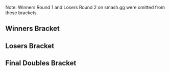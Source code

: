 {{tabs static
|name1=Overview
|link1=Mayhem January 2016
|name2=Singles Bracket
|link2=Mayhem January 2016/Singles Bracket
|name3=Doubles Bracket
|link3=Mayhem January 2016/Doubles Bracket
|This=3
}}
Note: Winners Round 1 and Losers Round 2 on smash.gg were omitted from these brackets.
==Winners Bracket==
{{32DEDoublesWBracketA
|column-width=175
|r1m1t1p1=Reno |r1m1t1p1flag=us
|r1m1t1p2=Lucky |r1m1t1p2flag=us |r1m1t1score=2
|r1m1t2p1=FiftyShadez |r1m1t2p1flag=us
|r1m1t2p2=Chives |r1m1t2p2flag=us |r1m1t2score=0
|r1m1win=1

|r1m2t1p1=ARMY |r1m2t1p1flag=us
|r1m2t1p2=Bottle Opener Guy |r1m2t1p2flag=us |r1m2t1score=2
|r1m2t2p1=Juankis |r1m2t2p1flag=us
|r1m2t2p2=Senpapi |r1m2t2p2flag=us |r1m2t2score=0
|r1m2win=1

|r1m3t1p1=Manatee |r1m3t1p1flag=us
|r1m3t1p2=Peligro |r1m3t1p2flag=us |r1m3t1score=2
|r1m3t2p1=StoozyFloozy |r1m3t2p1flag=us
|r1m3t2p2=L33thal |r1m3t2p2flag=us |r1m3t2score=0
|r1m3win=1

|r1m4t1p1=LuigiKid |r1m4t1p1flag=us
|r1m4t1p2=BlazeMasterLamar |r1m4t1p2flag=us |r1m4t1score=0
|r1m4t2p1=myfishcantswim |r1m4t2p1flag=us
|r1m4t2p2=Kony |r1m4t2p2flag=us |r1m4t2score=2
|r1m4win=2

|r1m5t1p1=MacD |r1m5t1p1flag=us
|r1m5t1p2=PsychoMidget |r1m5t1p2flag=us |r1m5t1score=2
|r1m5t2p1=Lombax999 |r1m5t2p1flag=us
|r1m5t2p2=The Helix King |r1m5t2p2flag=us |r1m5t2score=0
|r1m5win=1

|r1m6t1p1=Strain |r1m6t1p1flag=us
|r1m6t1p2=Matticus |r1m6t1p2flag=us |r1m6t1score={{win}}
|r1m6t2p1=CyberPizza |r1m6t2p1flag=us
|r1m6t2p2=OP |r1m6t2p2flag=us |r1m6t2score=
|r1m6win=1

|r1m7t1p1=HugS |r1m7t1p1flag=us
|r1m7t1p2=MikeHaze |r1m7t1p2flag=us |r1m7t1score=2
|r1m7t2p1=Young Money Halloween |r1m7t2p1flag=us
|r1m7t2p2=Dandy |r1m7t2p2flag=us |r1m7t2score=0
|r1m7win=1

|r1m8t1p1=Kitsune91 |r1m8t1p1flag=us
|r1m8t1p2=Sparky |r1m8t1p2flag=us |r1m8t1score=2
|r1m8t2p1=Kris with a K |r1m8t2p1flag=us
|r1m8t2p2=Skidmark |r1m8t2p2flag=us |r1m8t2score=0
|r1m8win=1

|r1m9t1p1=Kira |r1m9t1p1flag=us
|r1m9t1p2=CDK |r1m9t1p2flag=us |r1m9t1score=2
|r1m9t2p1=topkek |r1m9t2p1flag=us
|r1m9t2p2=Xan |r1m9t2p2flag=us |r1m9t2score=0
|r1m9win=1

|r1m10t1p1=Skeeter |r1m10t1p1flag=us
|r1m10t1p2=Krusty Kurt |r1m10t1p2flag=us |r1m10t1score=2
|r1m10t2p1=Baja |r1m10t2p1flag=us
|r1m10t2p2=Official Slime |r1m10t2p2flag=us |r1m10t2score=1
|r1m10win=1

|r1m11t1p1=OkamiBW |r1m11t1p1flag=us
|r1m11t1p2=Kopaka |r1m11t1p2flag=us |r1m11t1score=2
|r1m11t2p1=Rex |r1m11t2p1flag=us
|r1m11t2p2=JET |r1m11t2p2flag=us |r1m11t2score=0
|r1m11win=1

|r1m12t1p1=Tonkatsu |r1m12t1p1flag=us
|r1m12t1p2=Zeo |r1m12t1p2flag=us |r1m12t1score=2
|r1m12t2p1=Hengod |r1m12t2p1flag=us
|r1m12t2p2=Kano |r1m12t2p2flag=us |r1m12t2score=0
|r1m12win=1

|r1m13t1p1=SUNG475 |r1m13t1p1flag=us
|r1m13t1p2=Westballz |r1m13t1p2flag=us |r1m13t1score={{win}}
|r1m13t2p1=PineSor |r1m13t2p1flag=us
|r1m13t2p2=Spicy Thumbs |r1m13t2p2flag=us |r1m13t2score=
|r1m13win=1

|r1m14t1p1=P.Body |r1m14t1p1flag=us
|r1m14t1p2=Neeco |r1m14t1p2flag=us |r1m14t1score={{win}}
|r1m14t2p1=Wuggy |r1m14t2p1flag=us
|r1m14t2p2=adargu |r1m14t2p2flag=us |r1m14t2score=
|r1m14win=1

|r1m15t1p1=Tope |r1m15t1p1flag=us
|r1m15t1p2=EastCoastJeff |r1m15t1p2flag=us |r1m15t1score=2
|r1m15t2p1=NUT |r1m15t2p1flag=us
|r1m15t2p2=Vavez |r1m15t2p2flag=us |r1m15t2score=0
|r1m15win=1

|r1m16t1p1=Hulka |r1m16t1p1flag=us
|r1m16t1p2=Kanti |r1m16t1p2flag=us |r1m16t1score=2
|r1m16t2p1=Motoko |r1m16t2p1flag=us
|r1m16t2p2=Eloy |r1m16t2p2flag=us |r1m16t2score=1
|r1m16win=1

|r2m1t1p1=Reno |r2m1t1p1flag=us
|r2m1t1p2=Lucky |r2m1t1p2flag=us |r2m1t1score=2
|r2m1t2p1=ARMY |r2m1t2p1flag=us
|r2m1t2p2=Bottle Opener Guy |r2m1t2p2flag=us |r2m1t2score=0
|r2m1win=1

|r2m2t1p1=Manatee |r2m2t1p1flag=us
|r2m2t1p2=Peligro |r2m2t1p2flag=us |r2m2t1score=2
|r2m2t2p1=myfishcantswim |r2m2t2p1flag=us
|r2m2t2p2=Kony |r2m2t2p2flag=us |r2m2t2score=1
|r2m2win=1

|r2m3t1p1=MacD |r2m3t1p1flag=us
|r2m3t1p2=PsychoMidget |r2m3t1p2flag=us |r2m3t1score=2
|r2m3t2p1=Strain |r2m3t2p1flag=us
|r2m3t2p2=Matticus |r2m3t2p2flag=us |r2m3t2score=0
|r2m3win=1

|r2m4t1p1=HugS |r2m4t1p1flag=us
|r2m4t1p2=MikeHaze |r2m4t1p2flag=us |r2m4t1score=2
|r2m4t2p1=Kitsune91 |r2m4t2p1flag=us
|r2m4t2p2=Sparky |r2m4t2p2flag=us |r2m4t2score=0
|r2m4win=1

|r2m5t1p1=Kira |r2m5t1p1flag=us
|r2m5t1p2=CDK |r2m5t1p2flag=us |r2m5t1score=2
|r2m5t2p1=Skeeter |r2m5t2p1flag=us
|r2m5t2p2=Krusty Kurt |r2m5t2p2flag=us |r2m5t2score=0
|r2m5win=1

|r2m6t1p1=OkamiBW |r2m6t1p1flag=us
|r2m6t1p2=Kopaka |r2m6t1p2flag=us |r2m6t1score=2
|r2m6t2p1=Tonkatsu |r2m6t2p1flag=us
|r2m6t2p2=Zeo |r2m6t2p2flag=us |r2m6t2score=0
|r2m6win=1

|r2m7t1p1=SUNG475 |r2m7t1p1flag=us
|r2m7t1p2=Westballz |r2m7t1p2flag=us |r2m7t1score=2
|r2m7t2p1=P.Body |r2m7t2p1flag=us
|r2m7t2p2=Neeco |r2m7t2p2flag=us |r2m7t2score=1
|r2m7win=1

|r2m8t1p1=Tope |r2m8t1p1flag=us
|r2m8t1p2=EastCoastJeff |r2m8t1p2flag=us |r2m8t1score=2
|r2m8t2p1=Hulka |r2m8t2p1flag=us
|r2m8t2p2=Kanti |r2m8t2p2flag=us |r2m8t2score=1
|r2m8win=1

|r3m1t1p1=Reno |r3m1t1p1flag=us
|r3m1t1p2=Lucky |r3m1t1p2flag=us |r3m1t1score=2
|r3m1t2p1=Manatee |r3m1t2p1flag=us
|r3m1t2p2=Peligro |r3m1t2p2flag=us |r3m1t2score=0
|r3m1win=1

|r3m2t1p1=MacD |r3m2t1p1flag=us
|r3m2t1p2=PsychoMidget |r3m2t1p2flag=us |r3m2t1score=2
|r3m2t2p1=HugS |r3m2t2p1flag=us
|r3m2t2p2=MikeHaze |r3m2t2p2flag=us |r3m2t2score=1
|r3m2win=1

|r3m3t1p1=Kira |r3m3t1p1flag=us
|r3m3t1p2=CDK |r3m3t1p2flag=us |r3m3t1score=2
|r3m3t2p1=OkamiBW |r3m3t2p1flag=us
|r3m3t2p2=Kopaka |r3m3t2p2flag=us |r3m3t2score=0
|r3m3win=1

|r3m4t1p1=SUNG475 |r3m4t1p1flag=us
|r3m4t1p2=Westballz |r3m4t1p2flag=us |r3m4t1score=0
|r3m4t2p1=Tope |r3m4t2p1flag=us
|r3m4t2p2=EastCoastJeff |r3m4t2p2flag=us |r3m4t2score=2
|r3m4win=2

|r4m1t1p1=Reno |r4m1t1p1flag=us
|r4m1t1p2=Lucky |r4m1t1p2flag=us |r4m1t1score=3
|r4m1t2p1=MacD |r4m1t2p1flag=us
|r4m1t2p2=PsychoMidget |r4m1t2p2flag=us |r4m1t2score=0
|r4m1win=1

|r4m2t1p1=Kira |r4m2t1p1flag=us
|r4m2t1p2=CDK |r4m2t1p2flag=us |r4m2t1score=3
|r4m2t2p1=Tope |r4m2t2p1flag=us
|r4m2t2p2=EastCoastJeff |r4m2t2p2flag=us |r4m2t2score=1
|r4m2win=1
}}

==Losers Bracket==
{{32DEDoublesLBracketA
|column-width=165
|l1m1t1p1=Motoko |l1m1t1p1flag=us
|l1m1t1p2=Eloy |l1m1t1p2flag=us |l1m1t1score={{win}}
|l1m1t2p1=NUT |l1m1t2p1flag=us
|l1m1t2p2=Vavez |l1m1t2p2flag=us |l1m1t2score=
|l1m1win=1

|l1m2t1p1=Wuggy |l1m2t1p1flag=us
|l1m2t1p2=adargu |l1m2t1p2flag=us |l1m2t1score=0
|l1m2t2p1=PineSor |l1m2t2p1flag=us
|l1m2t2p2=Spicy Thumbs |l1m2t2p2flag=us |l1m2t2score=2
|l1m2win=2

|l1m3t1p1=Hengod |l1m3t1p1flag=us
|l1m3t1p2=Kano |l1m3t1p2flag=us |l1m3t1score=1
|l1m3t2p1=Rex |l1m3t2p1flag=us
|l1m3t2p2=JET |l1m3t2p2flag=us |l1m3t2score=2
|l1m3win=2

|l1m4t1p1=Baja |l1m4t1p1flag=us
|l1m4t1p2=Official Slime |l1m4t1p2flag=us |l1m4t1score=0
|l1m4t2p1=topkek |l1m4t2p1flag=us
|l1m4t2p2=Xan |l1m4t2p2flag=us |l1m4t2score=2
|l1m4win=2

|l1m5t1p1=Kris with a K |l1m5t1p1flag=us
|l1m5t1p2=Skidmark |l1m5t1p2flag=us |l1m5t1score=2
|l1m5t2p1=Young Money Halloween |l1m5t2p1flag=us
|l1m5t2p2=Dandy |l1m5t2p2flag=us |l1m5t2score=1
|l1m5win=1

|l1m6t1p1=CyberPizza |l1m6t1p1flag=us
|l1m6t1p2=OP |l1m6t1p2flag=us |l1m6t1score=2
|l1m6t2p1=Lombax999 |l1m6t2p1flag=us
|l1m6t2p2=The Helix King |l1m6t2p2flag=us |l1m6t2score=1
|l1m6win=1

|l1m7t1p1=LuigiKid |l1m7t1p1flag=us
|l1m7t1p2=BlazeMasterLamar |l1m7t1p2flag=us |l1m7t1score=2
|l1m7t2p1=StoozyFloozy |l1m7t2p1flag=us
|l1m7t2p2=L33thal |l1m7t2p2flag=us |l1m7t2score=0
|l1m7win=1

|l1m8t1p1=Juankis |l1m8t1p1flag=us
|l1m8t1p2=Senpapi |l1m8t1p2flag=us |l1m8t1score=
|l1m8t2p1=FiftyShadez |l1m8t2p1flag=us
|l1m8t2p2=Chives |l1m8t2p2flag=us |l1m8t2score={{win}}
|l1m8win=2

|l2m1t1p1=Kitsune91 |l2m1t1p1flag=us
|l2m1t1p2=Sparky |l2m1t1p2flag=us |l2m1t1score=0
|l2m1t2p1=Motoko |l2m1t2p1flag=us
|l2m1t2p2=Eloy |l2m1t2p2flag=us |l2m1t2score=2
|l2m1win=2

|l2m2t1p1=Strain |l2m2t1p1flag=us
|l2m2t1p2=Matticus |l2m2t1p2flag=us |l2m2t1score=1
|l2m2t2p1=PineSor |l2m2t2p1flag=us
|l2m2t2p2=Spicy Thumbs |l2m2t2p2flag=us |l2m2t2score=2
|l2m2win=2

|l2m3t1p1=myfishcantswim |l2m3t1p1flag=us
|l2m3t1p2=Kony |l2m3t1p2flag=us |l2m3t1score=2
|l2m3t2p1=Rex |l2m3t2p1flag=us
|l2m3t2p2=JET |l2m3t2p2flag=us |l2m3t2score=0
|l2m3win=1

|l2m4t1p1=ARMY |l2m4t1p1flag=us
|l2m4t1p2=Bottle Opener Guy |l2m4t1p2flag=us |l2m4t1score=2
|l2m4t2p1=topkek |l2m4t2p1flag=us
|l2m4t2p2=Xan |l2m4t2p2flag=us |l2m4t2score=0
|l2m4win=1

|l2m5t1p1=Hulka |l2m5t1p1flag=us
|l2m5t1p2=Kanti |l2m5t1p2flag=us |l2m5t1score=2
|l2m5t2p1=Kris with a K |l2m5t2p1flag=us
|l2m5t2p2=Skidmark |l2m5t2p2flag=us |l2m5t2score=0
|l2m5win=1

|l2m6t1p1=P.Body |l2m6t1p1flag=us
|l2m6t1p2=Neeco |l2m6t1p2flag=us |l2m6t1score=2
|l2m6t2p1=CyberPizza |l2m6t2p1flag=us
|l2m6t2p2=OP |l2m6t2p2flag=us |l2m6t2score=0
|l2m6win=1

|l2m7t1p1=Tonkatsu |l2m7t1p1flag=us
|l2m7t1p2=Zeo |l2m7t1p2flag=us |l2m7t1score=2
|l2m7t2p1=LuigiKid |l2m7t2p1flag=us
|l2m7t2p2=BlazeMasterLamar |l2m7t2p2flag=us |l2m7t2score=1
|l2m7win=1

|l2m8t1p1=Skeeter |l2m8t1p1flag=us
|l2m8t1p2=Krusty Kurt |l2m8t1p2flag=us |l2m8t1score=2
|l2m8t2p1=FiftyShadez |l2m8t2p1flag=us
|l2m8t2p2=Chives |l2m8t2p2flag=us |l2m8t2score=1
|l2m8win=1

|l3m1t1p1=Motoko |l3m1t1p1flag=us
|l3m1t1p2=Eloy |l3m1t1p2flag=us |l3m1t1score=1
|l3m1t2p1=PineSor |l3m1t2p1flag=us
|l3m1t2p2=Spicy Thumbs |l3m1t2p2flag=us |l3m1t2score=2
|l3m1win=2

|l3m2t1p1=myfishcantswim |l3m2t1p1flag=us
|l3m2t1p2=Kony |l3m2t1p2flag=us |l3m2t1score=2
|l3m2t2p1=ARMY |l3m2t2p1flag=us
|l3m2t2p2=Bottle Opener Guy |l3m2t2p2flag=us |l3m2t2score=1
|l3m2win=1

|l3m3t1p1=Hulka |l3m3t1p1flag=us
|l3m3t1p2=Kanti |l3m3t1p2flag=us |l3m3t1score=2
|l3m3t2p1=P.Body |l3m3t2p1flag=us
|l3m3t2p2=Neeco |l3m3t2p2flag=us |l3m3t2score=1
|l3m3win=1

|l3m4t1p1=Tonkatsu |l3m4t1p1flag=us
|l3m4t1p2=Zeo |l3m4t1p2flag=us |l3m4t1score=2
|l3m4t2p1=Skeeter |l3m4t2p1flag=us
|l3m4t2p2=Krusty Kurt |l3m4t2p2flag=us |l3m4t2score=0
|l3m4win=1

|l4m1t1p1=OkamiBW |l4m1t1p1flag=us
|l4m1t1p2=Kopaka |l4m1t1p2flag=us |l4m1t1score=2
|l4m1t2p1=PineSor |l4m1t2p1flag=us
|l4m1t2p2=Spicy Thumbs |l4m1t2p2flag=us |l4m1t2score=0
|l4m1win=1

|l4m2t1p1=SUNG475 |l4m2t1p1flag=us
|l4m2t1p2=Westballz |l4m2t1p2flag=us |l4m2t1score=2
|l4m2t2p1=myfishcantswim |l4m2t2p1flag=us
|l4m2t2p2=Kony |l4m2t2p2flag=us |l4m2t2score=0
|l4m2win=1

|l4m3t1p1=Manatee |l4m3t1p1flag=us
|l4m3t1p2=Peligro |l4m3t1p2flag=us |l4m3t1score=2
|l4m3t2p1=Hulka |l4m3t2p1flag=us
|l4m3t2p2=Kanti |l4m3t2p2flag=us |l4m3t2score=0
|l4m3win=1

|l4m4t1p1=HugS |l4m4t1p1flag=us
|l4m4t1p2=MikeHaze |l4m4t1p2flag=us |l4m4t1score=2
|l4m4t2p1=Tonkatsu |l4m4t2p1flag=us
|l4m4t2p2=Zeo |l4m4t2p2flag=us |l4m4t2score=0
|l4m4win=1

|l5m1t1p1=OkamiBW |l5m1t1p1flag=us
|l5m1t1p2=Kopaka |l5m1t1p2flag=us |l5m1t1score=0
|l5m1t2p1=SUNG475 |l5m1t2p1flag=us
|l5m1t2p2=Westballz |l5m1t2p2flag=us |l5m1t2score=2
|l5m1win=2

|l5m2t1p1=Manatee |l5m2t1p1flag=us
|l5m2t1p2=Peligro |l5m2t1p2flag=us |l5m2t1score=0
|l5m2t2p1=HugS |l5m2t2p1flag=us
|l5m2t2p2=MikeHaze |l5m2t2p2flag=us |l5m2t2score=2
|l5m2win=2

|l6m1t1p1=MacD |l6m1t1p1flag=us
|l6m1t1p2=PsychoMidget |l6m1t1p2flag=us |l6m1t1score=1
|l6m1t2p1=SUNG475 |l6m1t2p1flag=us
|l6m1t2p2=Westballz |l6m1t2p2flag=us |l6m1t2score=2
|l6m1win=2

|l6m2t1p1=Tope |l6m2t1p1flag=us
|l6m2t1p2=EastCoastJeff |l6m2t1p2flag=us |l6m2t1score=2
|l6m2t2p1=HugS |l6m2t2p1flag=us
|l6m2t2p2=MikeHaze |l6m2t2p2flag=us |l6m2t2score=1
|l6m2win=1
}}
<onlyinclude>
==Final Doubles Bracket==
{{DEFinalDoublesBracket
|r1m1t1p1=Reno |r1m1t1p1flag=us
|r1m1t1p2=Lucky |r1m1t1p2flag=us |r1m1t1score=3
|r1m1t2p1=Kira |r1m1t2p1flag=us
|r1m1t2p2=CDK |r1m1t2p2flag=us |r1m1t2score=1
|r1m1win=1

|l1m1t1p1=SUNG475 |l1m1t1p1flag=us
|l1m1t1p2=Westballz |l1m1t1p2flag=us |l1m1t1score={{win}}
|l1m1t2p1=Tope |l1m1t2p1flag=us
|l1m1t2p2=EastCoastJeff |l1m1t2p2flag=us |l1m1t2score=
|l1m1win=1

|r2m1t1p1=Kira |r2m1t1p1flag=us
|r2m1t1p2=CDK |r2m1t1p2flag=us |r2m1t1score={{win}}
|r2m1t2p1=SUNG475 |r2m1t2p1flag=us
|r2m1t2p2=Westballz |r2m1t2p2flag=us |r2m1t2score=
|r2m1win=1
<!-- GRAND FINALS -->
|r3m1t1p1=Reno |r3m1t1p1flag=us
|r3m1t1p2=Lucky |r3m1t1p2flag=us |r3m1t1score=2 |r3m2t1score={{win}}
|r3m1t2p1=Kira |r3m1t2p1flag=us
|r3m1t2p2=CDK |r3m1t2p2flag=us |r3m1t2score=3 |r3m2t2score= 
|r3m1win=1
|r3m1t1p1char1= |r3m1t1p1stock1= |r3m1t1p2char1= |r3m1t1p2stock1=
|r3m1t2p1char1= |r3m1t2p1stock1= |r3m1t2p2char1= |r3m1t2p2stock1= |r3m1win1= |r3m1stage1=
|r3m1t1p1char2= |r3m1t1p1stock2= |r3m1t1p2char2= |r3m1t1p2stock2=
|r3m1t2p1char2= |r3m1t2p1stock2= |r3m1t2p2char2= |r3m1t2p2stock2= |r3m1win2= |r3m1stage2=
|r3m1t1p1char3= |r3m1t1p1stock3= |r3m1t1p2char3= |r3m1t1p2stock3=
|r3m1t2p1char3= |r3m1t2p1stock3= |r3m1t2p2char3= |r3m1t2p2stock3= |r3m1win3= |r3m1stage3=
|r3m1t1p1char4= |r3m1t1p1stock4= |r3m1t1p2char4= |r3m1t1p2stock4=
|r3m1t2p1char4= |r3m1t2p1stock4= |r3m1t2p2char4= |r3m1t2p2stock4= |r3m1win4= |r3m1stage4=
|r3m1t1p1char5= |r3m1t1p1stock5= |r3m1t1p2char5= |r3m1t1p2stock5=
|r3m1t2p1char5= |r3m1t2p1stock5= |r3m1t2p2char5= |r3m1t2p2stock5= |r3m1win5= |r3m1stage5=

<!-- Bracket Reset (if needed) -->
|r3m2t1p1char1= |r3m2t1p1stock1= |r3m2t1p2char1= |r3m2t1p2stock1=
|r3m2t2p1char1= |r3m2t2p1stock1= |r3m2t2p2char1= |r3m2t2p2stock1= |r3m2win1= |r3m2stage1=
|r3m2t1p1char2= |r3m2t1p1stock2= |r3m2t1p2char2= |r3m2t1p2stock2=
|r3m2t2p1char2= |r3m2t2p1stock2= |r3m2t2p2char2= |r3m2t2p2stock2= |r3m2win2= |r3m2stage2=
|r3m2t1p1char3= |r3m2t1p1stock3= |r3m2t1p2char3= |r3m2t1p2stock3=
|r3m2t2p1char3= |r3m2t2p1stock3= |r3m2t2p2char3= |r3m2t2p2stock3= |r3m2win3= |r3m2stage3=
|r3m2t1p1char4= |r3m2t1p1stock4= |r3m2t1p2char4= |r3m2t1p2stock4=
|r3m2t2p1char4= |r3m2t2p1stock4= |r3m2t2p2char4= |r3m2t2p2stock4= |r3m2win4= |r3m2stage4=
|r3m2t1p1char5= |r3m2t1p1stock5= |r3m2t1p2char5= |r3m2t1p2stock5=
|r3m2t2p1char5= |r3m2t2p1stock5= |r3m2t2p2char5= |r3m2t2p2stock5= |r3m2win5= |r3m2stage5=
|r3m1date=
|r3m1finished=
|r3m1details={{BracketMatchDetails
|vod=
}}
}}
</onlyinclude>
